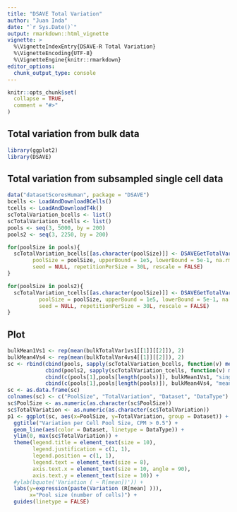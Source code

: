 ```yaml
---
title: "DSAVE Total Variation"
author: "Juan Inda"
date: "`r Sys.Date()`"
output: rmarkdown::html_vignette
vignette: >
  %\VignetteIndexEntry{DSAVE-R Total Variation}
  %\VignetteEncoding{UTF-8}
  %\VignetteEngine{knitr::rmarkdown}
editor_options: 
  chunk_output_type: console
---
```


```r
knitr::opts_chunk$set(
  collapse = TRUE,
  comment = "#>"
)
```

## Total variation from bulk data

```r
library(ggplot2)
library(DSAVE)
```


## Total variation from subsampled single cell data

```r
data("datasetScoresHuman", package = "DSAVE")
bcells <- LoadAndDownloadBCells()
tcells <- LoadAndDownloadT4k()
scTotalVariation_bcells <- list()
scTotalVariation_tcells <- list()
pools <- seq(3, 5000, by = 200)
pools2 <- seq(3, 2250, by = 200)

for(poolSize in pools){
  scTotalVariation_bcells[[as.character(poolSize)]] <- DSAVEGetTotalVariationPoolSize(bcells,
        poolSize = poolSize, upperBound = 1e5, lowerBound = 5e-1, na.rm = TRUE, 
        seed = NULL, repetitionPerSize = 30L, rescale = FALSE)
}

for(poolSize in pools2){
  scTotalVariation_tcells[[as.character(poolSize)]] <- DSAVEGetTotalVariationPoolSize(tcells,
          poolSize = poolSize, upperBound = 1e5, lowerBound = 5e-1, na.rm = TRUE, 
          seed = NULL, repetitionPerSize = 30L, rescale = FALSE)
}

```

## Plot

```r
bulkMean1Vs1 <- rep(mean(bulkTotalVar1vs1[[1]][[2]]), 2)
bulkMean4Vs4 <- rep(mean(bulkTotalVar4vs4[[1]][[2]]), 2)
sc <- rbind(cbind(pools, sapply(scTotalVariation_bcells, function(v) mean(v)), "B cells", "sc"), 
            cbind(pools2, sapply(scTotalVariation_tcells, function(v) mean(v)), "T cells", "sc"), 
            cbind(c(pools[1],pools[length(pools)]), bulkMean1Vs1, "single bulk sample", "bulk"), 
            cbind(c(pools[1],pools[length(pools)]), bulkMean4Vs4, "mean of 4 bulk samples", "bulk"))
sc <- as.data.frame(sc)
colnames(sc) <- c("PoolSize", "TotalVariation", "Dataset", "DataType")
sc$PoolSize <- as.numeric(as.character(sc$PoolSize))
sc$TotalVariation <- as.numeric(as.character(sc$TotalVariation))
p1 <- ggplot(sc, aes(x=PoolSize, y=TotalVariation, group = Dataset)) +
  ggtitle("Variation per Cell Pool Size, CPM > 0.5") +
  geom_line(aes(color = Dataset, linetype = DataType)) +
  ylim(0, max(sc$TotalVariation)) +
  theme(legend.title = element_text(size = 10),
        legend.justification = c(1, 1),
        legend.position = c(1, 1),
        legend.text = element_text(size = 8),
        axis.text.x = element_text(size = 10, angle = 90),
        axis.text.y = element_text(size = 10)) + 
  #ylab(bquote('Variation ( ~ R[mean])')) +
  labs(y=expression(paste(Variation (R[mean] ))),
       x="Pool size (number of cells)") +
  guides(linetype = FALSE)

```
